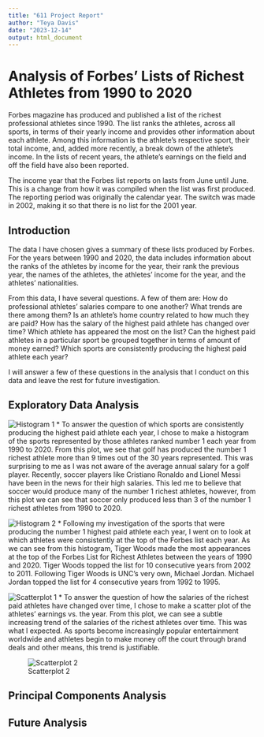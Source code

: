 ```yaml
---
title: "611 Project Report"
author: "Teya Davis"
date: "2023-12-14"
output: html_document
---
```


# Analysis of Forbes' Lists of Richest Athletes from 1990 to 2020
  
  Forbes magazine has produced and published a list of the richest professional athletes since 1990. The list ranks the athletes, across all sports, in terms of their yearly income and provides other information about each athlete. Among this information is the athlete's respective sport, their total income, and, added more recently, a break down of the athlete's income. In the lists of recent years, the athlete's earnings on the field and off the field have also been reported.
  
  The income year that the Forbes list reports on lasts from June until June. This is a change from how it was compiled when the list was first produced. The reporting period was originally the calendar year. The switch was made in 2002, making it so that there is no list for the 2001 year.

## Introduction

  The data I have chosen gives a summary of these lists produced by Forbes. For the years between 1990 and 2020, the data includes information about the ranks of the athletes by income for the year, their rank the previous year, the names of the athletes, the athletes' income for the year, and the athletes' nationalities.
  
  From this data, I have several questions. A few of them are: How do professional athletes’ salaries compare to one another? What trends are there among them? Is an athlete’s home country related to how much they are paid? How has the salary of the highest paid athlete has changed over time? Which athlete has appeared the most on the list? Can the highest paid athletes in a particular sport be grouped together in terms of amount of money earned? Which sports are consistently producing the highest paid athlete each year?
  
  I will answer a few of these questions in the analysis that I conduct on this data and leave the rest for future investigation.

## Exploratory Data Analysis

![Histogram 1](figures/Histogram1025.png)
* To answer the question of which sports are consistently producing the highest paid athlete each year, I chose to make a histogram of the sports represented by those athletes ranked number 1 each year from 1990 to 2020. From this plot, we see that golf has produced the number 1 richest athlete more than 9 times out of the 30 years represented. This was surprising to me as I was not aware of the average annual salary for a golf player. Recently, soccer players like Cristiano Ronaldo and Lionel Messi have been in the news for their high salaries. This led me to believe that soccer would produce many of the number 1 richest athletes, however, from this plot we can see that soccer only produced less than 3 of the number 1 richest athletes from 1990 to 2020.

![Histogram 2](figures/Histogram1204.png)
* Following my investigation of the sports that were producing the number 1 highest paid athlete each year, I went on to look at which athletes were consistently at the top of the Forbes list each year. As we can see from this histogram, Tiger Woods made the most appearances at the top of the Forbes List for Richest Athletes between the years of 1990 and 2020. Tiger Woods topped the list for 10 consecutive years from 2002 to 2011. Following Tiger Woods is UNC's very own, Michael Jordan. Michael Jordan topped the list for 4 consecutive years from 1992 to 1995.

![Scatterplot 1](figures/Scatterplot1025.png)
* To answer the question of how the salaries of the richest paid athletes have changed over time, I chose to make a scatter plot of the athletes' earnings vs. the year. From this plot, we can see a subtle increasing trend of the salaries of the richest athletes over time. This was what I expected. As sports become increasingly popular entertainment worldwide and athletes begin to make money off the court through brand deals and other means, this trend is justifiable.

![Scatterplot 2](figures/Scatterplot1204.png)






## Principal Components Analysis

## Future Analysis